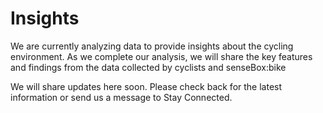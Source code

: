 # Insights

We are currently analyzing data to provide insights about the cycling environment. As we complete our analysis, we will share the key features and findings from the data collected by cyclists and senseBox:bike

We will share updates here soon.
Please check back for the latest information or send us a message to Stay Connected.